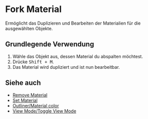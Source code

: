 
# Fork Material

<Reference shortcut="Shift + M" command="Fork Material" button="" />

Ermöglicht das Duplizieren und Bearbeiten der Materialien für die ausgewählten Objekte.

## Grundlegende Verwendung

1. Wähle das Objekt aus, dessen Material du abspalten möchtest.
2. Drücke <kbd>Shift + M</kbd>.
3. Das Material wird dupliziert und ist nun bearbeitbar.

<VideoPlayer fileName="fork-material"/>

## Siehe auch
- [Remove Material](remove-material)
- [Set Material](set-material)
- [Outliner/Material color](/plasticity-essentials/outliner#material-color)
- [View Mode/Toggle View Mode](/plasticity-essentials/view-mode#toggle-view-mode)